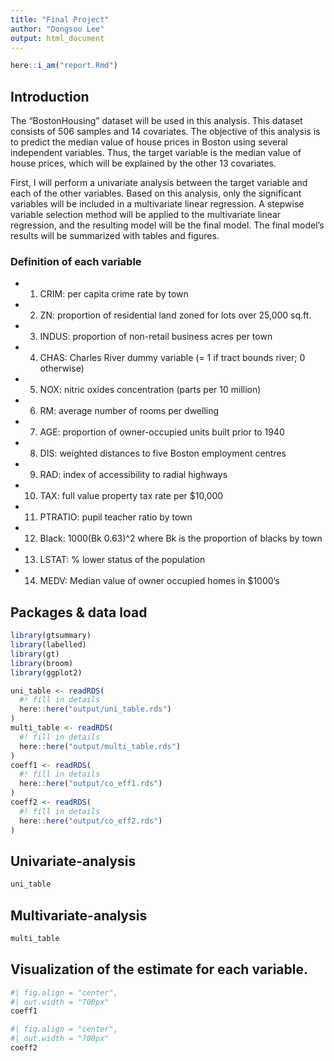 ```yaml
---
title: "Final Project"
author: "Dongsoo Lee"
output: html_document
---
```


```r
here::i_am("report.Rmd")
```

## Introduction

The "BostonHousing" dataset will be used in this analysis. This dataset consists of 506 samples and 14 covariates. The objective of this analysis is to predict the median value of house prices in Boston using several independent variables. Thus, the target variable is the median value of house prices, which will be explained by the other 13 covariates.

First, I will perform a univariate analysis between the target variable and each of the other variables. Based on this analysis, only the significant variables will be included in a multivariate linear regression. A stepwise variable selection method will be applied to the multivariate linear regression, and the resulting model will be the final model. The final model's results will be summarized with tables and figures.

### Definition of each variable
* 1. CRIM: per capita crime rate by town
* 2. ZN: proportion of residential land zoned for lots over 25,000 sq.ft.
* 3. INDUS: proportion of non-retail business acres per town
* 4. CHAS: Charles River dummy variable (= 1 if tract bounds river; 0 otherwise)
* 5. NOX: nitric oxides concentration (parts per 10 million)
* 6. RM: average number of rooms per dwelling
* 7. AGE: proportion of owner-occupied units built prior to 1940
* 8. DIS: weighted distances to five Boston employment centres
* 9. RAD: index of accessibility to radial highways
* 10. TAX: full value property tax rate per $10,000
* 11. PTRATIO: pupil teacher ratio by town
* 12. Black: 1000(Bk 0.63)^2 where Bk is the proportion of blacks by town
* 13. LSTAT: % lower status of the population
* 14. MEDV: Median value of owner occupied homes in $1000's

## Packages & data load
```r
library(gtsummary)
library(labelled)
library(gt)
library(broom)
library(ggplot2)
```

```r
uni_table <- readRDS(
  #! fill in details
  here::here("output/uni_table.rds")
)
multi_table <- readRDS(
  #! fill in details
  here::here("output/multi_table.rds")
)
coeff1 <- readRDS(
  #! fill in details
  here::here("output/co_eff1.rds")
)
coeff2 <- readRDS(
  #! fill in details
  here::here("output/co_eff2.rds")
)


```

## Univariate-analysis
```r
uni_table
```

## Multivariate-analysis

```r
multi_table
```

## Visualization of the estimate for each variable.

```r
#| fig.align = "center",
#| out.width = "700px"
coeff1
```



```r
#| fig.align = "center",
#| out.width = "700px"
coeff2
```
